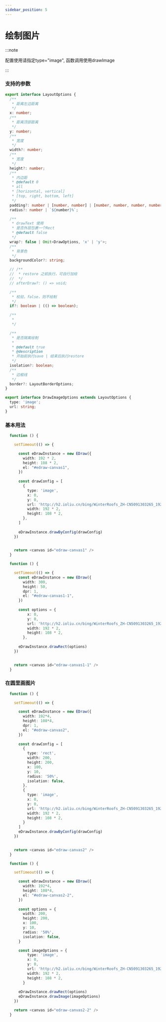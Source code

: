 ```yaml
---
sidebar_position: 5
---
```



# 绘制图片


:::note

配置使用请指定type="image", 函数调用使用drawImage

::: 

### 支持的参数

```ts
export interface LayoutOptions {
  /**
   * 距离左边距离
   */
  x: number;
  /**
   * 距离顶部距离
   */
  y: number;
  /**
   * 宽度
   */
  width?: number;
  /**
   * 宽度
   */
  height?: number;
  /**
   * 内边距
   * @default 0
   * all
   * [horizontal, vertical]
   * [top, right, bottom, left]
   */
  padding?: number | [number, number] | [number, number, number, number];
  radius?: number | `${number}%`;

  /**
   * drawText 使用
   * 是否外层包裹一个Rect
   * @default false
   */
  wrap?: false | Omit<DrawOptions, 'x' | 'y'>;
  /**
   * 背景色
   */
  backgroundColor?: string;

  // /**
  //  * restore 之前执行，可自行加绘
  //  */
  // afterDraw?: () => void;

  /**
   * 校验，false，则不绘制
   */
  if?: boolean | (() => boolean);

  /**
   *
   */

  /**
   * 是否隔离绘制
   *
   * @default true
   * @description
   * 开始前执行save | 结束后执行restore
   */
  isolation?: boolean;
  /**
   * 边框线
   */
  border?: LayoutBorderOptions;
}

export interface DrawImageOptions extends LayoutOptions {
  type: 'image';
  url: string;
}
```

### 基本用法

<Tabs>
  <TabItem value="options" label="配置式">

```typescript live
  function () {

    setTimeout(() => {

      const eDrawInstance = new EDraw({
        width: 192 * 2,
        height: 108 * 2,
        el: "#edraw-canvas1",
      })
    
      const drawConfig = [
        {
          type: 'image',
          x: 0,
          y: 0,
          url: 'http://h2.ioliu.cn/bing/WinterRoofs_ZH-CN5091303265_1920x1080.jpg?imageslim',
          width: 192 * 2,
          height: 108 * 2,
        },
      ]
      
      eDrawInstance.drawByConfig(drawConfig)
    })

      
    return <canvas id="edraw-canvas1" />
  }
```

  </TabItem>
  <TabItem value="function" label="函数式">

```typescript live
  function () {

    setTimeout(() => {
      const eDrawInstance = new EDraw({
        width: 300,
        height: 50,
        dpr: 1,
        el: "#edraw-canvas1-1",
      })
    
      const options = {
          x: 0,
          y: 0,
          url: 'http://h2.ioliu.cn/bing/WinterRoofs_ZH-CN5091303265_1920x1080.jpg?imageslim',
          width: 192 * 2,
          height: 108 * 2,
        },
      
      eDrawInstance.drawRect(options)
    })

      
    return <canvas id="edraw-canvas1-1" />
  }
```

  </TabItem>
</Tabs>




### 在圆里画图片

<Tabs>
<TabItem value="options" label="配置式">

```typescript live
  function () {

    setTimeout(() => {

      const eDrawInstance = new EDraw({
        width: 192*4,
        height: 108*4,
        dpr: 1,
        el: "#edraw-canvas2",
      })
    
      const drawConfig = [
        {
          type: 'rect',
          width: 200,
          height: 200,
          x: 100,
          y: 10,
          radius: '50%',
          isolation: false,
        },
        {
          type: 'image',
          x: 0,
          y: 0,
          url: 'http://h2.ioliu.cn/bing/WinterRoofs_ZH-CN5091303265_1920x1080.jpg?imageslim',
          width: 192 * 2,
          height: 108 * 2,
        }
      ]
      eDrawInstance.drawByConfig(drawConfig)
    })

      
    return <canvas id="edraw-canvas2" />
  }
```

</TabItem>

<TabItem value="function" label="函数式">

```typescript live
  function () {

    setTimeout(() => {

      const eDrawInstance = new EDraw({
        width: 192*4,
        height: 108*4,
        el: "#edraw-canvas2-2",
      })
    
      const options = {
        width: 200,
        height: 200,
        x: 100,
        y: 10,
        radius: '50%',
        isolation: false,
      }

      const imageOptions = {
          type: 'image',
          x: 0,
          y: 0,
          url: 'http://h2.ioliu.cn/bing/WinterRoofs_ZH-CN5091303265_1920x1080.jpg?imageslim',
          width: 192 * 2,
          height: 108 * 2,
        }
      
      eDrawInstance.drawRect(options)
      eDrawInstance.drawImage(imageOptions)
    })

    return <canvas id="edraw-canvas2-2" />
  }
```

</TabItem>
</Tabs>
